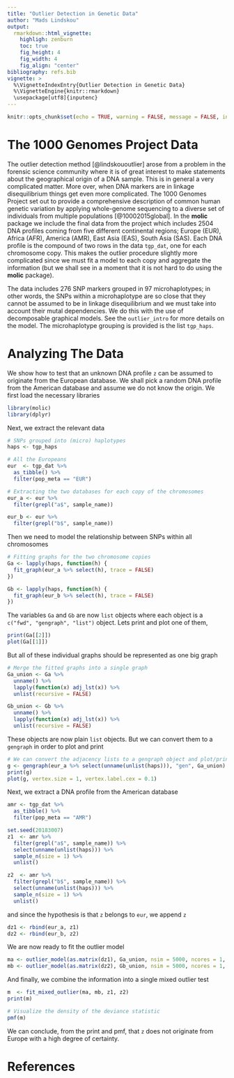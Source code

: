 ```yaml
---
title: "Outlier Detection in Genetic Data"
author: "Mads Lindskou"
output: 
  rmarkdown::html_vignette:
    highligh: zenburn
    toc: true
    fig_height: 4
    fig_width: 4
    fig_align: "center"
bibliography: refs.bib
vignette: >
  %\VignetteIndexEntry{Outlier Detection in Genetic Data}
  %\VignetteEngine{knitr::rmarkdown}
  \usepackage[utf8]{inputenc}
---
```


```r
knitr::opts_chunk$set(echo = TRUE, warning = FALSE, message = FALSE, include = TRUE)
```


# The 1000 Genomes Project Data

The outlier detection method [@lindskououtlier] arose from a problem in the forensic science community where it is of great interest to make statements about the geographical origin of a DNA sample. This is in general a very complicated matter. More over, when DNA markers are in linkage disequilibrium things get even more complicated. The 1000 Genomes Project set out to provide a comprehensive description of common human genetic variation by applying whole-genome sequencing to a diverse set of individuals from multiple populations [@10002015global]. In the **molic** package we include the final data from the project which includes $2504$ DNA profiles coming from five different continental regions; Europe (EUR), Africa (AFR), America (AMR), East Asia (EAS), South Asia (SAS). Each DNA profile is the compound of two rows in the data `tgp_dat`, one for each chromosome copy. This makes the outlier procedure slightly more complicated since we must fit a model to each copy and aggregate the information (but we shall see in a moment that it is not hard to do using the **molic** package).

The data includes $276$ SNP markers grouped in $97$ microhaplotypes; in other words, the SNPs within a microhaplotype are so close that they cannot be assumed to be in linkage disequilibrium and we must take into account their mutal dependencies. We do this with the use of decomposable graphical models. See the `outlier_intro` for more details on the model. The microhaplotype grouping is provided is the list `tgp_haps`.

# Analyzing The Data

We show how to test that an unknown DNA profile `z` can be assumed to originate from the European database. We shall pick a random DNA profile from the American database and assume we do not know the origin. We first load the necessary libraries

```r
library(molic)
library(dplyr)
```

Next, we extract the relevant data

```r
# SNPs grouped into (micro) haplotypes
haps <- tgp_haps

# All the Europeans
eur  <- tgp_dat %>%
  as_tibble() %>%
  filter(pop_meta == "EUR")

# Extracting the two databases for each copy of the chromosomes
eur_a <- eur %>%
  filter(grepl("a$", sample_name))

eur_b <- eur %>%
  filter(grepl("b$", sample_name))
```

Then we need to model the relationship between SNPs within all chromosomes

```r
# Fitting graphs for the two chromosome copies
Ga <- lapply(haps, function(h) {
  fit_graph(eur_a %>% select(h), trace = FALSE)
})

Gb <- lapply(haps, function(h) {
  fit_graph(eur_b %>% select(h), trace = FALSE)
})
```

The variables `Ga` and `Gb` are now `list` objects where each object is a `c("fwd", "gengraph", "list")` object. Lets print and plot one of them,

```r
print(Ga[[2]])
plot(Ga[[1]])
```

But all of these individual graphs should be represented as one big graph

```r
# Merge the fitted graphs into a single graph
Ga_union <- Ga %>%
  unname() %>%
  lapply(function(x) adj_lst(x)) %>%
  unlist(recursive = FALSE)

Gb_union <- Gb %>%
  unname() %>%
  lapply(function(x) adj_lst(x)) %>%
  unlist(recursive = FALSE)
```

These objects are now plain `list` objects. But we can convert them to a `gengraph` in order to plot and print

```r
# We can convert the adjacency lists to a gengraph object and plot/print the graph
g <- gengraph(eur_a %>% select(unname(unlist(haps))), "gen", Ga_union)
print(g)
plot(g, vertex.size = 1, vertex.label.cex = 0.1)
```

Next, we extract a DNA profile from the American database

```r
amr <- tgp_dat %>%
  as_tibble() %>%
  filter(pop_meta == "AMR")

set.seed(20183007)
z1  <- amr %>%
  filter(grepl("a$", sample_name)) %>% 
  select(unname(unlist(haps))) %>%
  sample_n(size = 1) %>%
  unlist()

z2  <- amr %>%
  filter(grepl("b$", sample_name)) %>% 
  select(unname(unlist(haps))) %>%
  sample_n(size = 1) %>%
  unlist()
```

and since the hypothesis is that `z` belongs to `eur`, we append `z`

```r
dz1 <- rbind(eur_a, z1)
dz2 <- rbind(eur_b, z2)
```

We are now ready to fit the outlier model

```r
ma <- outlier_model(as.matrix(dz1), Ga_union, nsim = 5000, ncores = 1, validate = FALSE)
mb <- outlier_model(as.matrix(dz2), Gb_union, nsim = 5000, ncores = 1, validate = FALSE)
```

And finally, we combine the information into a single mixed outlier test

```r
m  <- fit_mixed_outlier(ma, mb, z1, z2)
print(m)

# Visualize the density of the deviance statistic
pmf(m)
```

We can conclude, from the print and pmf, that `z` does not originate from Europe with a high degree of certainty. 

# References
